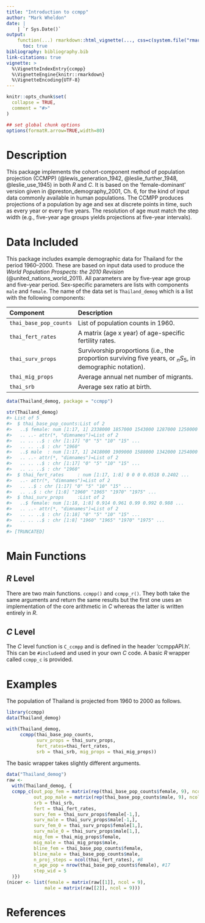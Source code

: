 ```yaml
---
title: "Introduction to ccmpp"
author: "Mark Wheldon"
date: |
    | `r Sys.Date()`
output:
    function(...) rmarkdown::html_vignette(..., css=c(system.file("rmarkdown", "templates", "html_vignette", "resources", "vignette.css", package = "rmarkdown"), "vignette2.css")):
      toc: true
bibliography: bibliography.bib
link-citations: true
vignette: >
  %\VignetteIndexEntry{ccmpp}
  %\VignetteEngine{knitr::rmarkdown}
  %\VignetteEncoding{UTF-8}
---
```


```r
knitr::opts_chunk$set(
  collapse = TRUE,
  comment = "#>"
)

## set global chunk options
options(formatR.arrow=TRUE,width=80)
```

<!-- 
STYLE CONVENTIONS
- Filenames: single quoted
- Software: italics
-->


# Description 

This package implements the cohort-component method of population projection (CCMPP) (@lewis_generation_1942, @leslie_further_1948, @leslie_use_1945) in both _R_ and _C_. It is based on the 'female-dominant' version given in @preston_demography_2001, Ch. 6, for the kind of input data commonly available in human populations. The CCMPP produces projections of a population by age and sex at discrete points in time, such as every year or every five years. The resolution of age must match the step width (e.g., five-year age groups yields projections at five-year intervals). 


# Data Included

This package includes example demographic data for Thailand for the period 1960--2000. These are based on input data used to produce the _World Population Prospects: the 2010 Revision_ (@united_nations_world_2011). All parameters are by five-year age group and five-year period. Sex-specific parameters are lists with components `male` and `female`. The name of the data set is `Thailand_demog` which is a list with the following components:

| Component              | Description                                                                                                  |
|:-----------------------|:-------------------------------------------------------------------------------------------------------------|
| `thai_base_pop_counts` | List of population counts in 1960.                                                                           |
| `thai_fert_rates`      | A matrix (age x year) of age-specific fertility rates.                                                       |
| `thai_surv_props`      | Survivorship proportions (i.e., the proportion surviving five years, or ${}_nS_5$, in demographic notation). |
| `thai_mig_props`       | Average annual net number of migrants.                                                                       |
| `thai_srb`             | Average sex ratio at birth.                                                                                  |


```r
data(Thailand_demog, package = "ccmpp")
```
```r
str(Thailand_demog)
#> List of 5
#>  $ thai_base_pop_counts:List of 2
#>   ..$ female: num [1:17, 1] 2338000 1857000 1543000 1287000 1250000 ...
#>   .. ..- attr(*, "dimnames")=List of 2
#>   .. .. ..$ : chr [1:17] "0" "5" "10" "15" ...
#>   .. .. ..$ : chr "1960"
#>   ..$ male  : num [1:17, 1] 2418000 1909000 1588000 1342000 1254000 ...
#>   .. ..- attr(*, "dimnames")=List of 2
#>   .. .. ..$ : chr [1:17] "0" "5" "10" "15" ...
#>   .. .. ..$ : chr "1960"
#>  $ thai_fert_rates     : num [1:17, 1:8] 0 0 0 0.0518 0.2402 ...
#>   ..- attr(*, "dimnames")=List of 2
#>   .. ..$ : chr [1:17] "0" "5" "10" "15" ...
#>   .. ..$ : chr [1:8] "1960" "1965" "1970" "1975" ...
#>  $ thai_surv_props     :List of 2
#>   ..$ female: num [1:18, 1:8] 0.914 0.961 0.99 0.992 0.988 ...
#>   .. ..- attr(*, "dimnames")=List of 2
#>   .. .. ..$ : chr [1:18] "0" "5" "10" "15" ...
#>   .. .. ..$ : chr [1:8] "1960" "1965" "1970" "1975" ...
#>
#> [TRUNCATED]
```


# Main Functions

## _R_ Level

There are two main functions. `ccmpp()` and `ccmpp_r()`. They both take the same arguments and return the same results but the first one uses an implementation of the core arithmetic in _C_ whereas the latter is written entirely in _R_.


## _C_ Level

The _C_ level function is `C_ccmpp` and is defined in the header 'ccmppAPI.h'. This can be `#include`ed and used in your own _C_ code. A basic _R_ wrapper called `ccmpp_c` is provided.


# Examples

The population of Thailand is projected from 1960 to 2000 as follows.

```r
library(ccmpp)
data(Thailand_demog)

with(Thailand_demog,
     ccmpp(thai_base_pop_counts,
           surv_props = thai_surv_props,
           fert_rates=thai_fert_rates,
           srb = thai_srb, mig_props = thai_mig_props))
```

The basic wrapper takes slightly different arguments.

```r
data("Thailand_demog")
raw <-
  with(Thailand_demog, {
  ccmpp_c(out_pop_fem = matrix(rep(thai_base_pop_counts$female, 9), ncol = 9),
          out_pop_male = matrix(rep(thai_base_pop_counts$male, 9), ncol = 9),
          srb = thai_srb,
          fert = thai_fert_rates,
          surv_fem = thai_surv_props$female[-1,],
          surv_male = thai_surv_props$male[-1,],
          surv_fem_0 = thai_surv_props$female[1,],
          surv_male_0 = thai_surv_props$male[1,],
          mig_fem = thai_mig_props$female,
          mig_male = thai_mig_props$male,
          bline_fem = thai_base_pop_counts$female,
          bline_male = thai_base_pop_counts$male,
          n_proj_steps = ncol(thai_fert_rates), #8
          n_age_pop = nrow(thai_base_pop_counts$female), #17
          step_wid = 5
  )})
(nicer <- list(female = matrix(raw[[1]], ncol = 9),
              male = matrix(raw[[2]], ncol = 9)))
```



# References {-}
